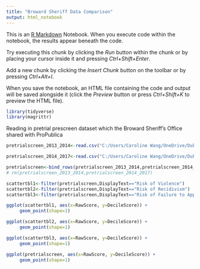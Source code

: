 ```yaml
---
title: "Broward Sheriff Data Comparison"
output: html_notebook
---
```


This is an [R Markdown](http://rmarkdown.rstudio.com) Notebook. When you execute code within the notebook, the results appear beneath the code. 

Try executing this chunk by clicking the *Run* button within the chunk or by placing your cursor inside it and pressing *Ctrl+Shift+Enter*. 

Add a new chunk by clicking the *Insert Chunk* button on the toolbar or by pressing *Ctrl+Alt+I*.

When you save the notebook, an HTML file containing the code and output will be saved alongside it (click the *Preview* button or press *Ctrl+Shift+K* to preview the HTML file).



```r
library(tidyverse)
library(magrittr)
```

Reading in pretrial prescreen dataset which the Broward Sheriff's Office shared with ProPublica
```r
pretrialscreen_2013_2014<-read.csv("C:/Users/Caroline Wang/OneDrive/Duke/Criminal Recidivism/Data tables/Compas_Jan2013_Dec2014_LegalRequest_PRETRIAL AND PRESCREEN.csv")

pretrialscreen_2014_2017<-read.csv("C:/Users/Caroline Wang/OneDrive/Duke/Criminal Recidivism/Data tables/Compas_Jan2014_Dec2017_LegalRequest_PRETRIAL AND PRESCREEN.csv")

pretrialscreen<-bind_rows(pretrialscreen_2013_2014,pretrialscreen_2014_2017)
# rm(pretrialscreen_2013_2014,pretrialscreen_2014_2017)

```

```r
scattertbl1<-filter(pretrialscreen,DisplayText=="Risk of Violence")
scattertbl2<-filter(pretrialscreen,DisplayText=="Risk of Recidivism")
scattertbl3<-filter(pretrialscreen,DisplayText=="Risk of Failure to Appear")

ggplot(scattertbl1, aes(x=RawScore, y=DecileScore)) +
     geom_point(shape=1)     

ggplot(scattertbl2, aes(x=RawScore, y=DecileScore)) +
     geom_point(shape=1)  

ggplot(scattertbl3, aes(x=RawScore, y=DecileScore)) +
     geom_point(shape=1)     

ggplot(pretrialscreen, aes(x=RawScore, y=DecileScore)) +
     geom_point(shape=1)     
```

